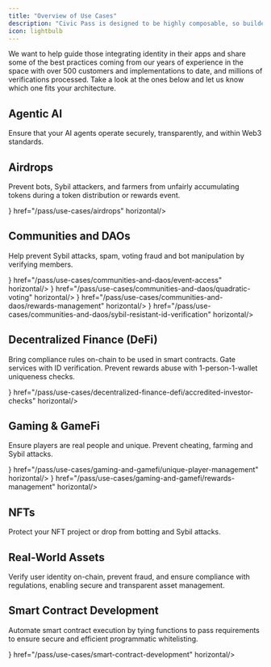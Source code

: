 ```yaml
---
title: "Overview of Use Cases"
description: "Civic Pass is designed to be highly composable, so builders can add identity to their applications in any number of use cases."
icon: lightbulb
---
```


We want to help guide those integrating identity in their apps and share some of the best practices coming from our years of experience in the space with over 500 customers and implementations to date, and millions of verifications processed. Take a look at the ones below and let us know which one fits your architecture.

## Agentic AI

Ensure that your AI agents operate securely, transparently, and within Web3 standards.

<CardGroup>
<Card title="Agentic AI" icon="robot" href="/pass/use-cases/agentic-ai" horizontal/>
</CardGroup>

## Airdrops

Prevent bots, Sybil attackers, and farmers from unfairly accumulating tokens during a token distribution or rewards event.

<CardGroup>
<Card title="Airdrops | Civic Docs" icon={<img src="/favicon.svg"/>} href="/pass/use-cases/airdrops" horizontal/>
</CardGroup>


## Communities and DAOs

Help prevent Sybil attacks, spam, voting fraud and bot manipulation by verifying members.

<CardGroup>
<Card title="Event Access | Civic Docs" icon={<img src="/favicon.svg"/>} href="/pass/use-cases/communities-and-daos/event-access" horizontal/>
<Card title="Quadratic Voting | Civic Docs" icon={<img src="/favicon.svg"/>} href="/pass/use-cases/communities-and-daos/quadratic-voting" horizontal/>
<Card title="Rewards Management | Civic Docs" icon={<img src="/favicon.svg"/>} href="/pass/use-cases/communities-and-daos/rewards-management" horizontal/>
<Card title="Sybil-Resistant ID Verification | Civic Docs" icon={<img src="/favicon.svg"/>} href="/pass/use-cases/communities-and-daos/sybil-resistant-id-verification" horizontal/>
</CardGroup>


## Decentralized Finance (DeFi)

Bring compliance rules on-chain to be used in smart contracts. Gate services with ID verification. Prevent rewards abuse with 1-person-1-wallet uniqueness checks.

<CardGroup>
<Card title="Accredited Investor Checks"  icon={<img src="/favicon.svg"/>} href="/pass/use-cases/decentralized-finance-defi/accredited-investor-checks" horizontal/>
<Card title="Country Blocking by Residence/Nationality" icon="arrow-right" href="/pass/use-cases/decentralized-finance-defi/country-blocking-by-residence-nationality" horizontal/>
<Card title="On-Chain ID Verification" icon="arrow-right" href="/pass/use-cases/decentralized-finance-defi/on-chain-id-verification" horizontal/>
</CardGroup>

## Gaming & GameFi

Ensure players are real people and unique. Prevent cheating, farming and Sybil attacks.

<CardGroup>
<Card title="Unique Player Management" icon={<img src="/favicon.svg"/>} href="/pass/use-cases/gaming-and-gamefi/unique-player-management" horizontal/>
<Card title="Rewards Management" icon={<img src="/favicon.svg"/>} href="/pass/use-cases/gaming-and-gamefi/rewards-management" horizontal/>
</CardGroup>


## NFTs

Protect your NFT project or drop from botting and Sybil attacks.

<CardGroup>
<Card title="NFTs" icon="monkey" href="/pass/use-cases/nfts" horizontal/>
</CardGroup>

## Real-World Assets

Verify user identity on-chain, prevent fraud, and ensure compliance with regulations, enabling secure and transparent asset management.

<CardGroup>
<Card title="Accredited Investor Checks" icon="arrow-right" href="/pass/use-cases/real-world-assets-rwas/accredited-investor-checks" horizontal/>
<Card title="Country Blocking Based on Residence/Nationality" icon="arrow-right" href="/pass/use-cases/real-world-assets-rwas/country-blocking-based-on-residence-nationality" horizontal/>
<Card title="Tokenizing RWAs" icon="arrow-right" href="/pass/use-cases/real-world-assets-rwas/tokenizing-rwas" horizontal/>
</CardGroup>


## Smart Contract Development

Automate smart contract execution by tying functions to pass requirements to ensure secure and efficient programmatic whitelisting.

<CardGroup>
<Card title="Smart Contract Development" icon={<img src="/favicon.svg"/>} href="/pass/use-cases/smart-contract-development" horizontal/>
</CardGroup>



